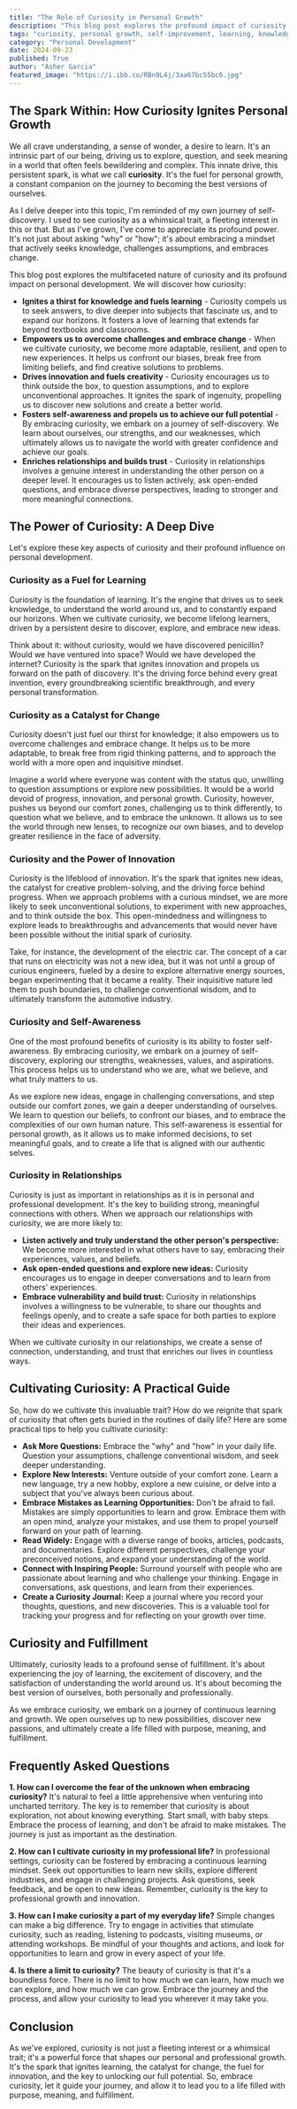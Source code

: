 ```yaml
---
title: "The Role of Curiosity in Personal Growth"
description: "This blog post explores the profound impact of curiosity on personal development. It delves into how curiosity fuels learning, empowers change, drives innovation, fosters self-awareness, and strengthens relationships.  Discover practical tips to cultivate curiosity and unlock your full potential."
tags: "curiosity, personal growth, self-improvement, learning, knowledge, innovation, creativity, self-awareness, relationships, mindset, change, adaptation, resilience"
category: "Personal Development"
date: 2024-09-23
published: True
author: "Asher Garcia"
featured_image: "https://i.ibb.co/RBn0L4j/3aa67bc55bc6.jpg"
---
```


## The Spark Within: How Curiosity Ignites Personal Growth

We all crave understanding, a sense of wonder, a desire to learn.  It's an intrinsic part of our being, driving us to explore, question, and seek meaning in a world that often feels bewildering and complex. This innate drive, this persistent spark, is what we call **curiosity**. It's the fuel for personal growth, a constant companion on the journey to becoming the best versions of ourselves.

As I delve deeper into this topic, I'm reminded of my own journey of self-discovery. I used to see curiosity as a whimsical trait, a fleeting interest in this or that.  But as I've grown, I've come to appreciate its profound power. It's not just about asking "why" or "how"; it's about embracing a mindset that actively seeks knowledge, challenges assumptions, and embraces change. 

This blog post explores the multifaceted nature of curiosity and its profound impact on personal development.  We will discover how curiosity:

* **Ignites a thirst for knowledge and fuels learning** -  Curiosity compels us to seek answers, to dive deeper into subjects that fascinate us, and to expand our horizons. It fosters a love of learning that extends far beyond textbooks and classrooms.
* **Empowers us to overcome challenges and embrace change** - When we cultivate curiosity, we become more adaptable, resilient, and open to new experiences.  It helps us confront our biases, break free from limiting beliefs, and find creative solutions to problems.
* **Drives innovation and fuels creativity** -  Curiosity encourages us to think outside the box, to question assumptions, and to explore unconventional approaches. It ignites the spark of ingenuity, propelling us to discover new solutions and create a better world.
* **Fosters self-awareness and propels us to achieve our full potential** - By embracing curiosity, we embark on a journey of self-discovery. We learn about ourselves, our strengths, and our weaknesses, which ultimately allows us to navigate the world with greater confidence and achieve our goals.
* **Enriches relationships and builds trust** - Curiosity in relationships involves a genuine interest in understanding the other person on a deeper level. It encourages us to listen actively, ask open-ended questions, and embrace diverse perspectives, leading to stronger and more meaningful connections.

## The Power of Curiosity: A Deep Dive

Let's explore these key aspects of curiosity and their profound influence on personal development.

### Curiosity as a Fuel for Learning

Curiosity is the foundation of learning.  It's the engine that drives us to seek knowledge, to understand the world around us, and to constantly expand our horizons. When we cultivate curiosity, we become lifelong learners, driven by a persistent desire to discover, explore, and embrace new ideas.

Think about it: without curiosity, would we have discovered penicillin? Would we have ventured into space? Would we have developed the internet? Curiosity is the spark that ignites innovation and propels us forward on the path of discovery. It's the driving force behind every great invention, every groundbreaking scientific breakthrough, and every personal transformation.

### Curiosity as a Catalyst for Change

Curiosity doesn't just fuel our thirst for knowledge; it also empowers us to overcome challenges and embrace change.  It helps us to be more adaptable, to break free from rigid thinking patterns, and to approach the world with a more open and inquisitive mindset.

Imagine a world where everyone was content with the status quo, unwilling to question assumptions or explore new possibilities.  It would be a world devoid of progress, innovation, and personal growth. Curiosity, however, pushes us beyond our comfort zones, challenging us to think differently, to question what we believe, and to embrace the unknown. It allows us to see the world through new lenses, to recognize our own biases, and to develop greater resilience in the face of adversity.

### Curiosity and the Power of Innovation

Curiosity is the lifeblood of innovation. It's the spark that ignites new ideas, the catalyst for creative problem-solving, and the driving force behind progress.  When we approach problems with a curious mindset, we are more likely to seek unconventional solutions, to experiment with new approaches, and to think outside the box. This open-mindedness and willingness to explore leads to breakthroughs and advancements that would never have been possible without the initial spark of curiosity.

Take, for instance, the development of the electric car. The concept of a car that runs on electricity was not a new idea, but it was not until a group of curious engineers, fueled by a desire to explore alternative energy sources, began experimenting that it became a reality.  Their inquisitive nature led them to push boundaries, to challenge conventional wisdom, and to ultimately transform the automotive industry.

### Curiosity and Self-Awareness

One of the most profound benefits of curiosity is its ability to foster self-awareness. By embracing curiosity, we embark on a journey of self-discovery, exploring our strengths, weaknesses, values, and aspirations.  This process helps us to understand who we are, what we believe, and what truly matters to us.

As we explore new ideas, engage in challenging conversations, and step outside our comfort zones, we gain a deeper understanding of ourselves. We learn to question our beliefs, to confront our biases, and to embrace the complexities of our own human nature. This self-awareness is essential for personal growth, as it allows us to make informed decisions, to set meaningful goals, and to create a life that is aligned with our authentic selves.

### Curiosity in Relationships

Curiosity is just as important in relationships as it is in personal and professional development.  It's the key to building strong, meaningful connections with others.  When we approach our relationships with curiosity, we are more likely to:

* **Listen actively and truly understand the other person's perspective:** We become more interested in what others have to say, embracing their experiences, values, and beliefs.
* **Ask open-ended questions and explore new ideas:** Curiosity encourages us to engage in deeper conversations and to learn from others' experiences.
* **Embrace vulnerability and build trust:** Curiosity in relationships involves a willingness to be vulnerable, to share our thoughts and feelings openly, and to create a safe space for both parties to explore their ideas and experiences.

When we cultivate curiosity in our relationships, we create a sense of connection, understanding, and trust that enriches our lives in countless ways.

## Cultivating Curiosity: A Practical Guide

So, how do we cultivate this invaluable trait? How do we reignite that spark of curiosity that often gets buried in the routines of daily life?  Here are some practical tips to help you cultivate curiosity:

* **Ask More Questions:**  Embrace the "why" and "how" in your daily life. Question your assumptions, challenge conventional wisdom, and seek deeper understanding.
* **Explore New Interests:**  Venture outside of your comfort zone. Learn a new language, try a new hobby, explore a new cuisine, or delve into a subject that you've always been curious about.  
* **Embrace Mistakes as Learning Opportunities:**  Don't be afraid to fail.  Mistakes are simply opportunities to learn and grow.  Embrace them with an open mind, analyze your mistakes, and use them to propel yourself forward on your path of learning.
* **Read Widely:**  Engage with a diverse range of books, articles, podcasts, and documentaries. Explore different perspectives, challenge your preconceived notions, and expand your understanding of the world.
* **Connect with Inspiring People:** Surround yourself with people who are passionate about learning and who challenge your thinking.  Engage in conversations, ask questions, and learn from their experiences.
* **Create a Curiosity Journal:**  Keep a journal where you record your thoughts, questions, and new discoveries. This is a valuable tool for tracking your progress and for reflecting on your growth over time.

## Curiosity and Fulfillment

Ultimately, curiosity leads to a profound sense of fulfillment.  It's about experiencing the joy of learning, the excitement of discovery, and the satisfaction of understanding the world around us.  It's about becoming the best version of ourselves, both personally and professionally.

As we embrace curiosity, we embark on a journey of continuous learning and growth.  We open ourselves up to new possibilities, discover new passions, and ultimately create a life filled with purpose, meaning, and fulfillment.

## Frequently Asked Questions

**1. How can I overcome the fear of the unknown when embracing curiosity?**
It's natural to feel a little apprehensive when venturing into uncharted territory.  The key is to remember that curiosity is about exploration, not about knowing everything.  Start small, with baby steps. Embrace the process of learning, and don't be afraid to make mistakes. The journey is just as important as the destination.

**2. How can I cultivate curiosity in my professional life?**
In professional settings, curiosity can be fostered by embracing a continuous learning mindset.  Seek out opportunities to learn new skills, explore different industries, and engage in challenging projects.  Ask questions, seek feedback, and be open to new ideas.  Remember, curiosity is the key to professional growth and innovation.

**3. How can I make curiosity a part of my everyday life?**
Simple changes can make a big difference.  Try to engage in activities that stimulate curiosity, such as reading, listening to podcasts, visiting museums, or attending workshops.  Be mindful of your thoughts and actions, and look for opportunities to learn and grow in every aspect of your life.

**4. Is there a limit to curiosity?**
The beauty of curiosity is that it's a boundless force.  There is no limit to how much we can learn, how much we can explore, and how much we can grow.  Embrace the journey and the process, and allow your curiosity to lead you wherever it may take you.

## Conclusion

As we've explored, curiosity is not just a fleeting interest or a whimsical trait; it's a powerful force that shapes our personal and professional growth. It's the spark that ignites learning, the catalyst for change, the fuel for innovation, and the key to unlocking our full potential.  So, embrace curiosity, let it guide your journey, and allow it to lead you to a life filled with purpose, meaning, and fulfillment. 
